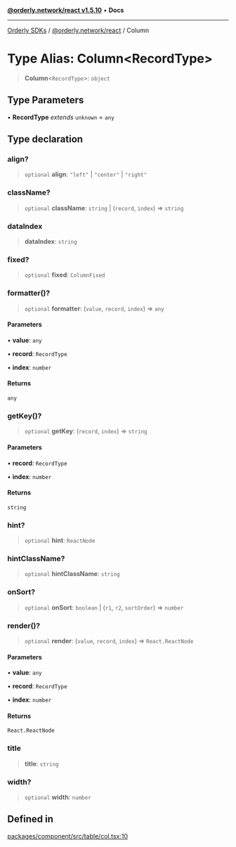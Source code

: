 [**@orderly.network/react v1.5.10**](/sdks/tech-doc/@orderly.network/react/README) • **Docs**

***

[Orderly SDKs](/sdks/tech-doc/packages) / [@orderly.network/react](/sdks/tech-doc/@orderly.network/react/README) / Column

# Type Alias: Column\<RecordType\>

> **Column**\<`RecordType`\>: `object`

## Type Parameters

• **RecordType** *extends* `unknown` = `any`

## Type declaration

### align?

> `optional` **align**: `"left"` \| `"center"` \| `"right"`

### className?

> `optional` **className**: `string` \| (`record`, `index`) => `string`

### dataIndex

> **dataIndex**: `string`

### fixed?

> `optional` **fixed**: `ColumnFixed`

### formatter()?

> `optional` **formatter**: (`value`, `record`, `index`) => `any`

#### Parameters

• **value**: `any`

• **record**: `RecordType`

• **index**: `number`

#### Returns

`any`

### getKey()?

> `optional` **getKey**: (`record`, `index`) => `string`

#### Parameters

• **record**: `RecordType`

• **index**: `number`

#### Returns

`string`

### hint?

> `optional` **hint**: `ReactNode`

### hintClassName?

> `optional` **hintClassName**: `string`

### onSort?

> `optional` **onSort**: `boolean` \| (`r1`, `r2`, `sortOrder`) => `number`

### render()?

> `optional` **render**: (`value`, `record`, `index`) => `React.ReactNode`

#### Parameters

• **value**: `any`

• **record**: `RecordType`

• **index**: `number`

#### Returns

`React.ReactNode`

### title

> **title**: `string`

### width?

> `optional` **width**: `number`

## Defined in

[packages/component/src/table/col.tsx:10](https://github.com/OrderlyNetwork/js-sdk/blob/554ae704783e3b83c40bb234a899e8f02987d9b6/packages/component/src/table/col.tsx#L10)
